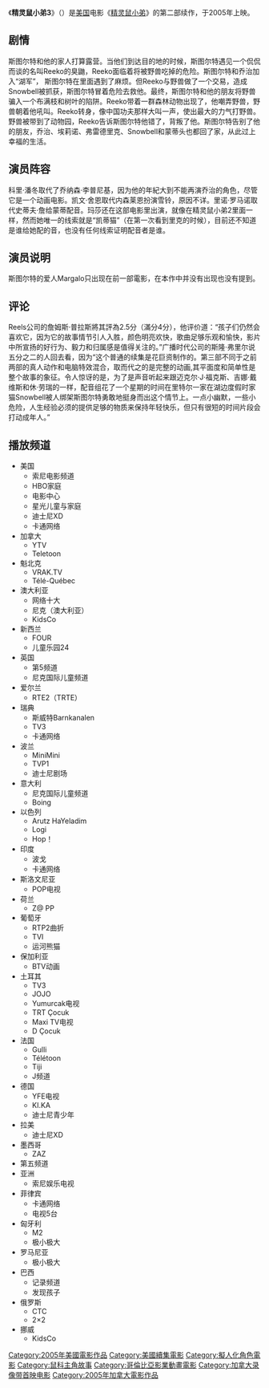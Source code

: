 {{expand|time=2014-07-10T15:14:17+00:00}}
{{unreferenced|time=2014-07-10T15:14:17+00:00}}
{{Infobox film
| name           = 精灵鼠小弟3
| color            = #F5F6CE
| original_name = ''{{lang|en|Stuart Little 3: Call of the Wild}}
| tw_name = 一家之鼠3：野外求生记
| image          = 
| caption        = 
| director       = [[Audu_Paden|Audu Paden]]
| producer       =[[道格拉斯·威克|道格拉斯·威克]]|[[露西·费舍尔|露西·费舍尔]]
| screenplay     = [[比尔·莫茨|比尔·莫茨]]|[[鲍勃·罗斯|鲍勃·罗斯]]
| starring       = {{ubl|[[迈克尔·J·福克斯|迈克尔·J·福克斯]]|[[吉娜·戴维斯|吉娜·戴维斯]]}}
| music          = [[Atli_Örvarsson|Atli Örvarsson]]
| editing        = [[迈克尔·道丁|迈克尔·道丁]]
| cinematography =
| studio         =
| distributor    =[[索尼影视家庭娱乐公司|索尼影视家庭娱乐公司]]
| released       = 2005年10月11日
| runtime        = 72 分钟
| country        = {{美国}}
| language       = 英语
| Box office	= 
}}
《'''精灵鼠小弟3'''》（{{lang-en|Stuart Little 3: Call of the Wild}}）是[[美国|美国]]电影《[[精灵鼠小弟|精灵鼠小弟]]》的第二部续作，于2005年上映。

==剧情==
斯图尔特和他的家人打算露营。当他们到达目的地的时候，斯图尔特遇见一个侃侃而谈的名叫Reeko的臭鼬，Reeko面临着将被野兽吃掉的危险。斯图尔特和乔治加入“湖军”， 斯图尔特在里面遇到了麻烦。但Reeko与野兽做了一个交易，造成Snowbell被抓获，斯图尔特冒着危险去救他。最终，斯图尔特和他的朋友将野兽骗入一个布满枝和树叶的陷阱。Reeko带着一群森林动物出现了，他嘲弄野兽，野兽朝着他吼叫。Reeko转身，像中国功夫那样大叫一声，使出最大的力气打野兽。野兽被带到了动物园，Reeko告诉斯图尔特他错了，背叛了他。斯图尔特告别了他的朋友，乔治、埃莉诺、弗雷德里克、Snowbell和蒙蒂头也都回了家，从此过上幸福的生活。

==演员阵容==
科里·潘冬取代了乔纳森·李普尼基，因为他的年紀大到不能再演乔治的角色，尽管它是一个动画电影。凯文·舍恩取代内森莱恩扮演雪铃，原因不详。里诺·罗马诺取代史蒂夫·詹给蒙蒂配音。玛莎还在这部电影里出演，就像在精灵鼠小弟2里面一样，然而她唯一的线索就是“凯蒂猫”（在第一次看到里克的时候），目前还不知道是谁给她配的音，也没有任何线索证明配音者是谁。

==演员说明==
斯图尔特的爱人Margalo只出现在前一部電影，在本作中并没有出现也没有提到。

==评论==
Reels公司的詹姆斯·普拉斯將其評為2.5分（滿分4分），他评价道：“孩子们仍然会喜欢它，因为它的故事情节引人入胜，颜色明亮欢快，歌曲足够乐观和愉快，影片中所宣扬的好行为、毅力和归属感是值得关注的。”广播时代公司的斯隆·弗里尔说五分之二的人回去看，因为“这个普通的续集是花巨资制作的。第三部不同于之前两部的真人动作和电脑特效混合，取而代之的是完整的动画,其平面度和简单性是整个故事的象征。令人惊讶的是，为了是声音听起来跟迈克尔·J·福克斯、吉娜·戴维斯和休·劳瑞的一样，配音组花了一个星期的时间在里特尔一家在湖边度假时家猫Snowbell被人绑架斯图尔特勇敢地挺身而出这个情节上。一点小幽默，一些小危险，人生经验必须的提供足够的物质来保持年轻快乐，但只有很短的时间片段会打动成年人。”

==播放频道==
*美国 
**索尼电影频道 
**HBO家庭 
**电影中心
**星光儿童与家庭 
**迪士尼XD 
**卡通网络 
*加拿大 
**YTV 
**Teletoon 
*魁北克 
**VRAK.TV 
**Télé-Québec 
*澳大利亚 
**网络十大 
**尼克（澳大利亚） 
**KidsCo 
*新西兰 
**FOUR 
** 儿童乐园24 
*英国 
**第5频道
**尼克国际儿童频道
*爱尔兰 
**RTE2（TRTE） 
*瑞典 
**斯威特Barnkanalen 
**TV3 
**卡通网络 
*波兰 
**MiniMini 
**TVP1 
**迪士尼剧场 
*意大利 
**尼克国际儿童频道  
**Boing 
*以色列 
**Arutz HaYeladim 
**Logi 
**Hop！ 
*印度 
**波戈 
**卡通网络 
*斯洛文尼亚 
**POP电视 
*荷兰 
**Z@ PP 
*葡萄牙 
**RTP2曲折 
**TVI 
**运河熊猫 
*保加利亚 
**BTV动画 
*土耳其
**TV3 
**JOJO 
**Yumurcak电视 
**TRT Çocuk 
** Maxi TV电视 
** D Çocuk  
*法国 
**Gulli 
**Télétoon 
**Tiji 
**J频道
*德国 
**YFE电视 
**KI.KA 
**迪士尼青少年 
*拉美 
**迪士尼XD 
*墨西哥 
**ZAZ 
*第五频道 
*亚洲 
**索尼娱乐电视 
*菲律宾 
**卡通网络 
**电视5台 
*匈牙利 
**M2 
**极小极大
*罗马尼亚 
**极小极大 
*巴西 
**记录频道 
**发现孩子 
*俄罗斯 
**CTC 
**2×2 
*挪威 
**KidsCo

{{小不點司圖爾特}}
[[Category:2005年美國電影作品|Category:2005年美國電影作品]]
[[Category:美國續集電影|Category:美國續集電影]]
[[Category:擬人化角色電影|Category:擬人化角色電影]]
[[Category:鼠科主角故事|Category:鼠科主角故事]]
[[Category:哥倫比亞影業動畫電影|Category:哥倫比亞影業動畫電影]]
[[Category:加拿大录像带首映电影|Category:加拿大录像带首映电影]]
[[Category:2005年加拿大電影作品|Category:2005年加拿大電影作品]]